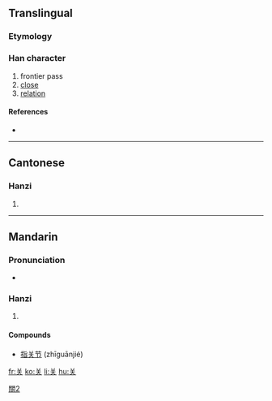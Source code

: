 {{also|關|関}}
==Translingual==

===Etymology===
{{Han simp|関|f=門|t=null}}

===Han character===
{{Han char|rn=12|rad=八|as=04|sn=6|four=|canj=廿大 (TK)}}

# frontier pass
# [[close]]
# [[relation]]

====References====
* {{Han ref|kx=0250.071|hdz=10242.070|uh=5173|ud=20851}}

----

==Cantonese==

===Hanzi===
{{yue-hanzi|jyut=|y=gwaan1}}

# {{defn|Cantonese|sort=八04}}

----

==Mandarin==

===Pronunciation===
* {{audio|zh-guān.ogg|audio}}

===Hanzi===
{{cmn-hanzi|tra=關|pin=[[guān]] ([[guan1]])|wg=kuan<sup>1</sup>}}

# {{defn|Mandarin|sort=八04}}

====Compounds====
* [[指关节]] (zhīguānjié)

[[Category:CJKV characters simplified differently in Japan and China|關2]]

[[fr:关]]
[[ko:关]]
[[li:关]]
[[hu:关]]